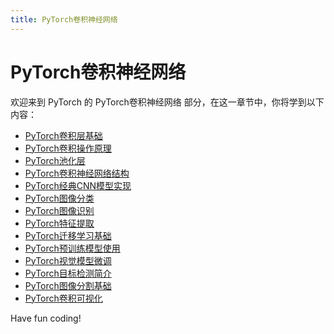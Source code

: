 ```yaml
---
title: PyTorch卷积神经网络
---
```


# PyTorch卷积神经网络

欢迎来到 PyTorch 的 PyTorch卷积神经网络 部分，在这一章节中，你将学到以下内容：

- [PyTorch卷积层基础](./0-pytorch-convolutional-layer-basics.mdx)
- [PyTorch卷积操作原理](./1-pytorch-convolution-operation-principle.mdx)
- [PyTorch池化层](./2-pytorch-pooling-layer.mdx)
- [PyTorch卷积神经网络结构](./3-pytorch-convolutional-neural-network-structure.mdx)
- [PyTorch经典CNN模型实现](./4-pytorch-classic-cnn-model-implementation.mdx)
- [PyTorch图像分类](./5-pytorch-image-classification.mdx)
- [PyTorch图像识别](./6-pytorch-image-recognition.mdx)
- [PyTorch特征提取](./7-pytorch-feature-extraction.mdx)
- [PyTorch迁移学习基础](./8-pytorch-transfer-learning-basics.mdx)
- [PyTorch预训练模型使用](./9-use-of-pytorch-pre-trained-model.mdx)
- [PyTorch视觉模型微调](./10-pytorch-visual-model-fine-tuning.mdx)
- [PyTorch目标检测简介](./11-introduction-to-pytorch-object-detection.mdx)
- [PyTorch图像分割基础](./12-pytorch-image-segmentation-basics.mdx)
- [PyTorch卷积可视化](./13-pytorch-convolution-visualization.mdx)

Have fun coding!